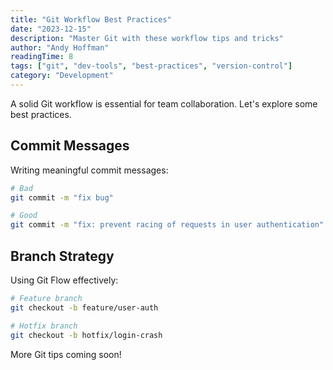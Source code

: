 ```yaml
---
title: "Git Workflow Best Practices"
date: "2023-12-15"
description: "Master Git with these workflow tips and tricks"
author: "Andy Hoffman"
readingTime: 8
tags: ["git", "dev-tools", "best-practices", "version-control"]
category: "Development"
---
```


A solid Git workflow is essential for team collaboration. Let's explore some best practices.

## Commit Messages

Writing meaningful commit messages:

```bash
# Bad
git commit -m "fix bug"

# Good
git commit -m "fix: prevent racing of requests in user authentication"
```

## Branch Strategy

Using Git Flow effectively:

```bash
# Feature branch
git checkout -b feature/user-auth

# Hotfix branch
git checkout -b hotfix/login-crash
```

More Git tips coming soon!
